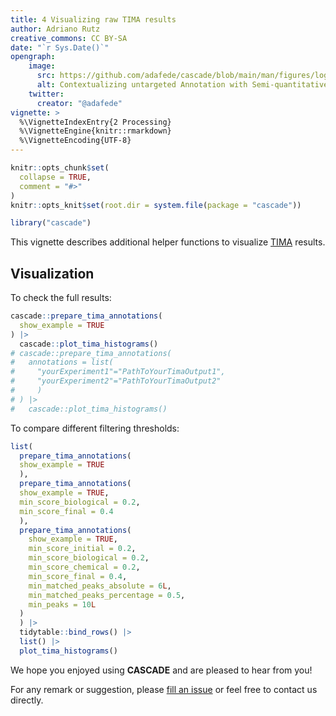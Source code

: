 ```yaml
---
title: 4 Visualizing raw TIMA results
author: Adriano Rutz
creative_commons: CC BY-SA
date: "`r Sys.Date()`"
opengraph:
    image:
      src: https://github.com/adafede/cascade/blob/main/man/figures/logo.svg
      alt: Contextualizing untargeted Annotation with Semi-quantitative Charged Aerosol Detection for pertinent characterization of natural Extracts
    twitter:
      creator: "@adafede"
vignette: >
  %\VignetteIndexEntry{2 Processing}
  %\VignetteEngine{knitr::rmarkdown}
  %\VignetteEncoding{UTF-8}
---
```


```r
knitr::opts_chunk$set(
  collapse = TRUE,
  comment = "#>"
)
knitr::opts_knit$set(root.dir = system.file(package = "cascade"))
```

```r
library("cascade")
```

This vignette describes additional helper functions to visualize [TIMA](https://taxonomicallyinformedannotation.github.io/tima/) results.

## Visualization

To check the full results:

```r
cascade::prepare_tima_annotations(
  show_example = TRUE
) |> 
  cascade::plot_tima_histograms()
# cascade::prepare_tima_annotations(
#   annotations = list(
#     "yourExperiment1"="PathToYourTimaOutput1",
#     "yourExperiment2"="PathToYourTimaOutput2"
#     )
# ) |> 
#   cascade::plot_tima_histograms()
```

To compare different filtering thresholds:

```r
list(
  prepare_tima_annotations(
  show_example = TRUE
  ), 
  prepare_tima_annotations(
  show_example = TRUE,
  min_score_biological = 0.2,
  min_score_final = 0.4
  ),
  prepare_tima_annotations(
    show_example = TRUE,
    min_score_initial = 0.2,
    min_score_biological = 0.2,
    min_score_chemical = 0.2,
    min_score_final = 0.4,
    min_matched_peaks_absolute = 6L,
    min_matched_peaks_percentage = 0.5,
    min_peaks = 10L
  )
  ) |>
  tidytable::bind_rows() |>
  list() |> 
  plot_tima_histograms()
```

We hope you enjoyed using **CASCADE** and are pleased to hear from you!

For any remark or suggestion, please  [fill an issue](https://github.com/adafede/cascade/issues) or feel free to contact us directly.
